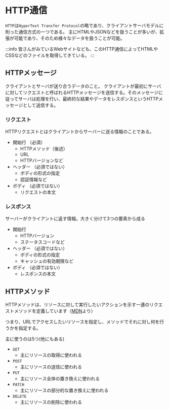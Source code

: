 # HTTP通信

`HTTP`は`HyperText Transfer Protocol`の略であり、クライアントサーバモデルに則った通信方式の一つである。
主にHTMLやJSONなどを扱うことが多いが、拡張が可能であり、そのため様々なデータを扱うことが可能。

:::info
皆さんがみているWebサイトなども、このHTTP通信によってHTMLやCSSなどのファイルを取得してきている。
:::

## HTTPメッセージ

クライアントとサーバが送り合うデータのこと。
クライアントが最初にサーバに対してリクエストと呼ばれるHTTPメッセージを送信する。そのメッセージに従ってサーバは処理を行い、最終的な結果やデータをレスポンスというHTTPメッセージとして送信する。

### リクエスト

HTTPリクエストとはクライアントからサーバーに送る情報のことである。

- 開始行 （必須）
  - HTTPメソッド（後述）
  - URL
  - HTTPバージョンなど
- ヘッダー （必須ではない）
  - ボディの形式の指定
  - 認証情報など
- ボディ （必須ではない）
  - リクエストの本文

### レスポンス

サーバーがクライアントに返す情報。大きく分けて3つの要素から成る

- 開始行
  - HTTPバージョン
  - ステータスコードなど
- ヘッダー （必須ではない）
  - ボディの形式の指定
  - キャッシュの有効期限など
- ボディ （必須ではない）
  - レスポンスの本文

## HTTPメソッド

HTTPメソッドは、リソースに対して実行したいアクションを示す一連のリクエストメソッドを定義しています（[MDN](https://developer.mozilla.org/ja/docs/Web/HTTP/Methods)より）

つまり、URLでアクセスしたいリソースを指定し、メソッドでそれに対し何を行うかを指定する。

主に使うのは5つ(他にもある)

- `GET`
  - 主にリソースの取得に使われる
- `POST`
  - 主にリソースの送信に使われる
- `PUT`
  - 主にリソース全体の置き換えに使われる
- `PATCH`
  - 主にリソースの部分的な置き換えに使われる
- `DELETE`
  - 主にリソースの削除に使われる
